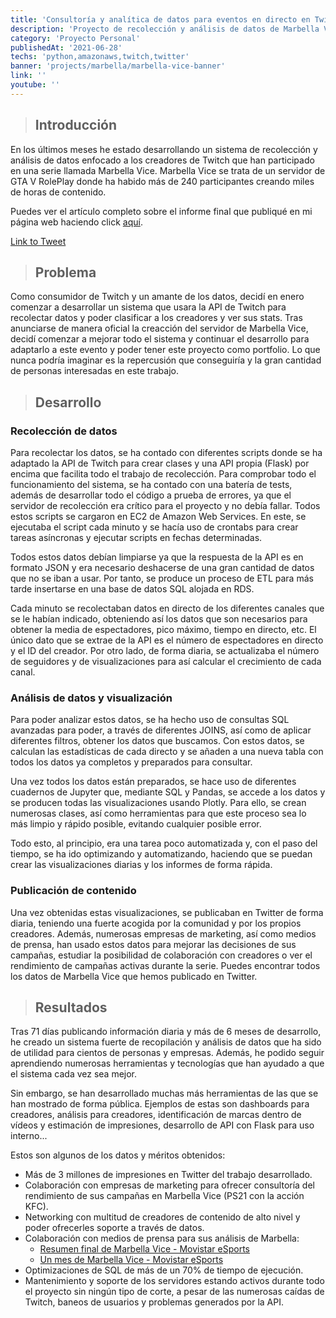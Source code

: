 ```yaml
---
title: 'Consultoría y analítica de datos para eventos en directo en Twitch (Marbella Vice 2021)'
description: 'Proyecto de recolección y análisis de datos de Marbella Vice usando la API de twitch, visualización de los datos y publicación del contenido'
category: 'Proyecto Personal'
publishedAt: '2021-06-28'
techs: 'python,amazonaws,twitch,twitter'
banner: 'projects/marbella/marbella-vice-banner'
link: ''
youtube: ''
---
```


> ## Introducción

En los últimos meses he estado desarrollando un sistema de recolección y análisis de datos enfocado a los creadores de Twitch que han participado en una serie llamada Marbella Vice. Marbella Vice se trata de un servidor de GTA V RolePlay donde ha habido más de 240 participantes creando miles de horas de contenido.

Puedes ver el artículo completo sobre el informe final que publiqué en mi página web haciendo click [aquí](https://www.pedromebo.com/informe-de-datos-de-marbella-vice).

<TweetCard tweetId='1408046974725672963'/>

[Link to Tweet](https://twitter.com/pedromebo/status/1408046974725672963)

> ## Problema

Como consumidor de Twitch y un amante de los datos, decidí en enero comenzar a desarrollar un sistema que usara la API de Twitch para recolectar datos y poder clasificar a los creadores y ver sus stats. Tras anunciarse de manera oficial la creacción del servidor de Marbella Vice, decidí comenzar a mejorar todo el sistema y continuar el desarrollo para adaptarlo a este evento y poder tener este proyecto como portfolio. Lo que nunca podría imaginar es la repercusión que conseguiría y la gran cantidad de personas interesadas en este trabajo.

> ## Desarrollo

### Recolección de datos

Para recolectar los datos, se ha contado con diferentes scripts donde se ha adaptado la API de Twitch para crear clases y una API propia (Flask) por encima que facilita todo el trabajo de recolección. Para comprobar todo el funcionamiento del sistema, se ha contado con una batería de tests, además de desarrollar todo el código a prueba de errores, ya que el servidor de recolección era crítico para el proyecto y no debía fallar. Todos estos scripts se cargaron en EC2 de Amazon Web Services. En este, se ejecutaba el script cada minuto y se hacía uso de crontabs para crear tareas asíncronas y ejecutar scripts en fechas determinadas.

Todos estos datos debían limpiarse ya que la respuesta de la API es en formato JSON y era necesario deshacerse de una gran cantidad de datos que no se iban a usar. Por tanto, se produce un proceso de ETL para más tarde insertarse en una base de datos SQL alojada en RDS.

Cada minuto se recolectaban datos en directo de los diferentes canales que se le habían indicado, obteniendo así los datos que son necesarios para obtener la media de espectadores, pico máximo, tiempo en directo, etc. El único dato que se extrae de la API es el número de espectadores en directo y el ID del creador. Por otro lado, de forma diaria, se actualizaba el número de seguidores y de visualizaciones para así calcular el crecimiento de cada canal.

### Análisis de datos y visualización

Para poder analizar estos datos, se ha hecho uso de consultas SQL avanzadas para poder, a través de diferentes JOINS, así como de aplicar diferentes filtros, obtener los datos que buscamos. Con estos datos, se calculan las estadísticas de cada directo y se añaden a una nueva tabla con todos los datos ya completos y preparados para consultar.

Una vez todos los datos están preparados, se hace uso de diferentes cuadernos de Jupyter que, mediante SQL y Pandas, se accede a los datos y se producen todas las visualizaciones usando Plotly. Para ello, se crean numerosas clases, así como herramientas para que este proceso sea lo más limpio y rápido posible, evitando cualquier posible error.

Todo esto, al principio, era una tarea poco automatizada y, con el paso del tiempo, se ha ido optimizando y automatizando, haciendo que se puedan crear las visualizaciones diarias y los informes de forma rápida.

### Publicación de contenido

Una vez obtenidas estas visualizaciones, se publicaban en Twitter de forma diaria, teniendo una fuerte acogida por la comunidad y por los propios creadores. Además, numerosas empresas de marketing, así como medios de prensa, han usado estos datos para mejorar las decisiones de sus campañas, estudiar la posibilidad de colaboración con creadores o ver el rendimiento de campañas activas durante la serie. Puedes encontrar todos los datos de Marbella Vice que hemos publicado en Twitter.

> ## Resultados

Tras 71 días publicando información diaria y más de 6 meses de desarrollo, he creado un sistema fuerte de recopilación y análisis de datos que ha sido de utilidad para cientos de personas y empresas. Además, he podido seguir aprendiendo numerosas herramientas y tecnologías que han ayudado a que el sistema cada vez sea mejor.

Sin embargo, se han desarrollado muchas más herramientas de las que se han mostrado de forma pública. Ejemplos de estas son dashboards para creadores, análisis para creadores, identificación de marcas dentro de vídeos y estimación de impresiones, desarrollo de API con Flask para uso interno...

Estos son algunos de los datos y méritos obtenidos:

- Más de 3 millones de impresiones en Twitter del trabajo desarrollado.
- Colaboración con empresas de marketing para ofrecer consultoría del rendimiento de sus campañas en Marbella Vice (PS21 con la acción KFC).
- Networking con multitud de creadores de contenido de alto nivel y poder ofrecerles soporte a través de datos.
- Colaboración con medios de prensa para sus análisis de Marbella:
  - [Resumen final de Marbella Vice - Movistar eSports](https://esports.as.com/bonus/influencers/marbella-vice/Resumen-Marbella-Vice-entretenimiento-espectadores_0_1477652222.html)
  - [Un mes de Marbella Vice - Movistar eSports](https://esports.as.com/bonus/influencers/marbella-vice/mes-Marbella-Vice-cifras_0_1464753511.html)
- Optimizaciones de SQL de más de un 70% de tiempo de ejecución.
- Mantenimiento y soporte de los servidores estando activos durante todo el proyecto sin ningún tipo de corte, a pesar de las numerosas caídas de Twitch, baneos de usuarios y problemas generados por la API.
